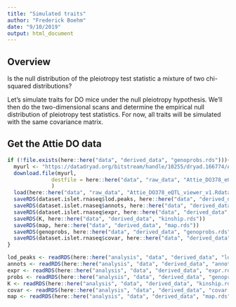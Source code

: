 ```yaml
---
title: "Simulated traits"
author: "Frederick Boehm"
date: "9/10/2019"
output: html_document
---
```


## Overview

Is the null distribution of the pleiotropy test statistic a mixture of two chi-squared distributions?

Let's simulate traits for DO mice under the null pleiotropy hypothesis. We'll then do the two-dimensional scans and determine the empirical null distribution of pleiotropy test statistics. For now, all traits will be simulated with the same covariance matrix.

## Get the Attie DO data

```r
if (!file.exists(here::here("data", "derived_data", "genoprobs.rds"))){
  myurl <- "https://datadryad.org/bitstream/handle/10255/dryad.166774/Attie_DO378_eQTL_viewer_v1.Rdata?sequence=2"
  download.file(myurl,
              destfile = here::here("data", "raw_data", "Attie_DO378_eQTL_viewer_v1.Rdata")
              )
  load(here::here("data", "raw_data", "Attie_DO378_eQTL_viewer_v1.Rdata"))
  saveRDS(dataset.islet.rnaseq$lod.peaks, here::here("data", "derived_data", "lod_peaks.rds"))
  saveRDS(dataset.islet.rnaseq$annots, here::here("data", "derived_data", "annots.rds"))
  saveRDS(dataset.islet.rnaseq$expr, here::here("data", "derived_data", "expr.rds"))
  saveRDS(K, here::here("data", "derived_data", "kinship.rds"))
  saveRDS(map, here::here("data", "derived_data", "map.rds"))
  saveRDS(genoprobs, here::here("data", "derived_data", "genoprobs.rds"))
  saveRDS(dataset.islet.rnaseq$covar, here::here("data", "derived_data", "covar.rds"))
}
```

```r
lod_peaks <- readRDS(here::here("analysis", "data", "derived_data", "lod_peaks.rds"))
annots <- readRDS(here::here("analysis", "data", "derived_data", "annots.rds"))
expr <- readRDS(here::here("analysis", "data", "derived_data", "expr.rds"))
probs <- readRDS(here::here("analysis", "data", "derived_data", "genoprobs.rds"))
K <- readRDS(here::here("analysis", "data", "derived_data", "kinship.rds"))
covar <- readRDS(here::here("analysis", "data", "derived_data", "covar.rds"))
map <- readRDS(here::here("analysis", "data", "derived_data", "map.rds"))
```
